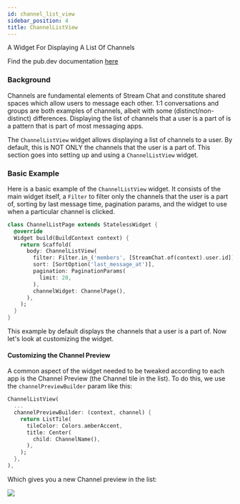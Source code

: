 ```yaml
---
id: channel_list_view
sidebar_position: 4
title: ChannelListView
---
```


A Widget For Displaying A List Of Channels

Find the pub.dev documentation [here](https://pub.dev/documentation/stream_chat_flutter/latest/stream_chat_flutter/ChannelListView-class.html)

### Background

Channels are fundamental elements of Stream Chat and constitute shared spaces which allow users to
message each other. 1:1 conversations and groups are both examples of channels, albeit with some (distinct/non-distinct)
differences. Displaying the list of channels that a user is a part of is a pattern that is part of
most messaging apps.

The `ChannelListView` widget allows displaying a list of channels to a user. By default, this is NOT
ONLY the channels that the user is a part of. This section goes into setting up and using a `ChannelListView`
widget.

### Basic Example

Here is a basic example of the `ChannelListView` widget. It consists of the main widget itself, a `Filter`
to filter only the channels that the user is a part of, sorting by last message time, pagination params,
and the widget to use when a particular channel is clicked.

```dart
class ChannelListPage extends StatelessWidget {
  @override
  Widget build(BuildContext context) {
    return Scaffold(
      body: ChannelListView(
        filter: Filter.in_('members', [StreamChat.of(context).user.id]),
        sort: [SortOption('last_message_at')],
        pagination: PaginationParams(
          limit: 20,
        ),
        channelWidget: ChannelPage(),
      ),
    );
  }
}
```

This example by default displays the channels that a user is a part of. Now let's look at customizing
the widget.

#### Customizing the Channel Preview

A common aspect of the widget needed to be tweaked according to each app is the Channel Preview (the
Channel tile in the list). To do this, we use the `channelPreviewBuilder` param like this:

```dart
ChannelListView(
  ...
  channelPreviewBuilder: (context, channel) {
    return ListTile(
      tileColor: Colors.amberAccent,
      title: Center(
        child: ChannelName(),
      ),
    );
  },
),
```

Which gives you a new Channel preview in the list:

![](../assets/channel_preview.png)


